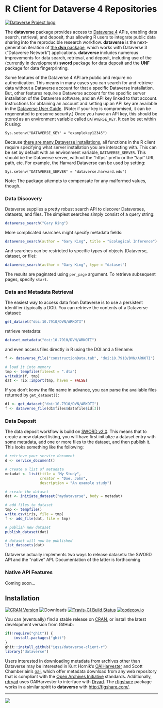 # R Client for Dataverse 4 Repositories #

[![Dataverse Project logo](http://dataverse.org/files/dataverseorg/files/dataverse_project_logo-hp.png "Dataverse Project")](http://dataverse.org)

The **dataverse** package provides access to [Dataverse 4](http://dataverse.org/) APIs, enabling data search, retrieval, and deposit, thus allowing R users to integrate public data sharing into the reproducible research workflow. **dataverse** is the next-generation iteration of [the **dvn** package](http://cran.r-project.org/package=dvn), which works with Dataverse 3 ("Dataverse Network") applications. **dataverse** includes numerous improvements for data search, retrieval, and deposit, including use of the (currently in development) **sword** package for data deposit and the **UNF** package for data fingerprinting.

Some features of the Dataverse 4 API are public and require no authentication. This means in many cases you can search for and retrieve data without a Dataverse account for that a specific Dataverse installation. But, other features require a Dataverse account for the specific server installation of the Dataverse software, and an API key linked to that account. Instructions for obtaining an account and setting up an API key are available in the [Dataverse User Guide](http://guides.dataverse.org/en/latest/user/account.html). (Note: if your key is compromised, it can be regenerated to preserve security.) Once you have an API key, this should be stored as an environment variable called `DATAVERSE_KEY`. It can be set within R using: 

`Sys.setenv("DATAVERSE_KEY" = "examplekey12345")`

Because [there are many Dataverse installations](http://dataverse.org/), all functions in the R client require specifying what server installation you are interacting with. This can be set by default with an environment variable, `DATAVERSE_SERVER`. This should be the Dataverse server, without the "https" prefix or the "/api" URL path, etc. For example, the Harvard Dataverse can be used by setting: 

`Sys.setenv("DATAVERSE_SERVER" = "dataverse.harvard.edu")`

Note: The package attempts to compensate for any malformed values, though.

### Data Discovery ###

Dataverse supplies a pretty robust search API to discover Dataverses, datasets, and files. The simplest searches simply consist of a query string:

```R
dataverse_search("Gary King")
```

More complicated searches might specify metadata fields:

```R
dataverse_search(author = "Gary King", title = "Ecological Inference")
```

And searches can be restricted to specific types of objects (Dataverse, dataset, or file):

```R
dataverse_search(author = "Gary King", type = "dataset")
```

The results are paginated using `per_page` argument. To retrieve subsequent pages, specify `start`.


### Data and Metadata Retrieval ###

The easiest way to access data from Dataverse is to use a persistent identifier (typically a DOI). You can retrieve the contents of a Dataverse dataset:

```R
get_dataset("doi:10.7910/DVN/ARKOTI")
```

retrieve metadata:

```R
dataset_metadata("doi:10.7910/DVN/ARKOTI")
```

and even access files directly in R using the DOI and a filename:

```R
f <- dataverse_file("constructionData.tab", "doi:10.7910/DVN/ARKOTI")

# load it into memory
tmp <- tempfile(fileext = ".dta")
writeBin(f, tmp)
dat <- rio::import(tmp, haven = FALSE)
```

If you don't konw the file name in advance, you can parse the available files returned by `get_dataset()`:

```R
d1 <- get_dataset("doi:10.7910/DVN/ARKOTI")
f <- dataverse_file(d1$files$datafile$id[3])
```

### Data Deposit ###

The data deposit workflow is build on [SWORD v2.0](http://swordapp.org/sword-v2/). This means that to create a new dataset listing, you will have first initialize a dataset entry with some metadata, add one or more files to the dataset, and then publish it. This looks something like the following:

```R
# retrieve your service document
d <- service_document()

# create a list of metadata
metadat <- list(title = "My Study",
                creator = "Doe, John",
                description = "An example study")

# create the dataset
dat <- initiate_dataset("mydataverse", body = metadat)

# add files to dataset
tmp <- tempfile()
write.csv(iris, file = tmp)
f <- add_file(dat, file = tmp)

# publish new dataset
publish_dataset(dat)

# dataset will now be published
list_datasets(dat)
```

Dataverse actually implements two ways to release datasets: the SWORD API and the "native" API. Documentation of the latter is forthcoming.

### Native API Features ###

Coming soon...


## Installation ##

[![CRAN Version](http://www.r-pkg.org/badges/version/dataverse)](http://cran.r-project.org/package=dataverse)
![Downloads](http://cranlogs.r-pkg.org/badges/dataverse)
[![Travis-CI Build Status](https://travis-ci.org/IQSS/dataverse-client-r.png?branch=master)](https://travis-ci.org/IQSS/dataverse-client-r)
[![codecov.io](http://codecov.io/github/IQSS/dataverse-client-r/coverage.svg?branch=master)](http://codecov.io/github/IQSS/dataverse-client-r?branch=master)

You can (eventually) find a stable release on [CRAN](http://cran.r-project.org/web/packages/dataverse/index.html), or install the latest development version from GitHub:

```R
if(!require("ghit")) {
    install.packages("ghit")
}
ghit::install_github("iqss/dataverse-client-r")
library("dataverse")
```

Users interested in downloading metadata from archives other than Dataverse may be interested in Kurt Hornik's [OAIHarvester](http://cran.r-project.org/web/packages/OAIHarvester/index.html) and Scott Chamberlain's [oai](https://cran.fhcrc.org/web/packages/oai/index.html), which offer metadata download from any web repository that is compliant with the [Open Archives Initiative](http://www.openarchives.org/) standards. Additionally, [rdryad](http://cran.fhcrc.org/web/packages/rdryad/index.html) uses OAIHarvester to interface with [Dryad](http://datadryad.org/). The [rfigshare](http://cran.r-project.org/web/packages/rfigshare/) package works in a similar spirit to **dataverse** with [http://figshare.com/](http://figshare.com/).

---

[![](http://ropensci.org/public_images/github_footer.png)](http://ropensci.org)

